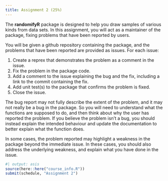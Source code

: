 ```yaml
---
title: Assignment 2 (25%)
---
```


The **randomifyR** package is designed to help you draw samples of various kinds from data sets. In this assignment, you will act as a maintainer of the package, fixing problems that have been reported by users.

You will be given a github repository containing the package, and the problems that have been reported are provided as issues. For each issue:

1. Create a reprex that demonstrates the problem as a comment in the issue.
2. Fix the problem in the package code.
3. Add a comment to the issue explaining the bug and the fix, including a link to the commit containing the fix.
4. Add unit test(s) to the package that confirms the problem is fixed.
5. Close the issue.

The bug report may not fully describe the extent of the problem, and it may not really be a bug in the package. So you will need to understand what the functions are supposed to do, and then think about why the user has reported the problem. If you believe the problem isn't a bug, you should instead explain the intended behaviour and update the documentation to better explain what the function does.

In some cases, the problem reported may highlight a weakness in the package beyond the immediate issue. In these cases, you should also address the underlying weakness, and explain what you have done in the issue.

```r
#| output: asis
source(here::here("course_info.R"))
submit(schedule, "Assignment 2")
```
